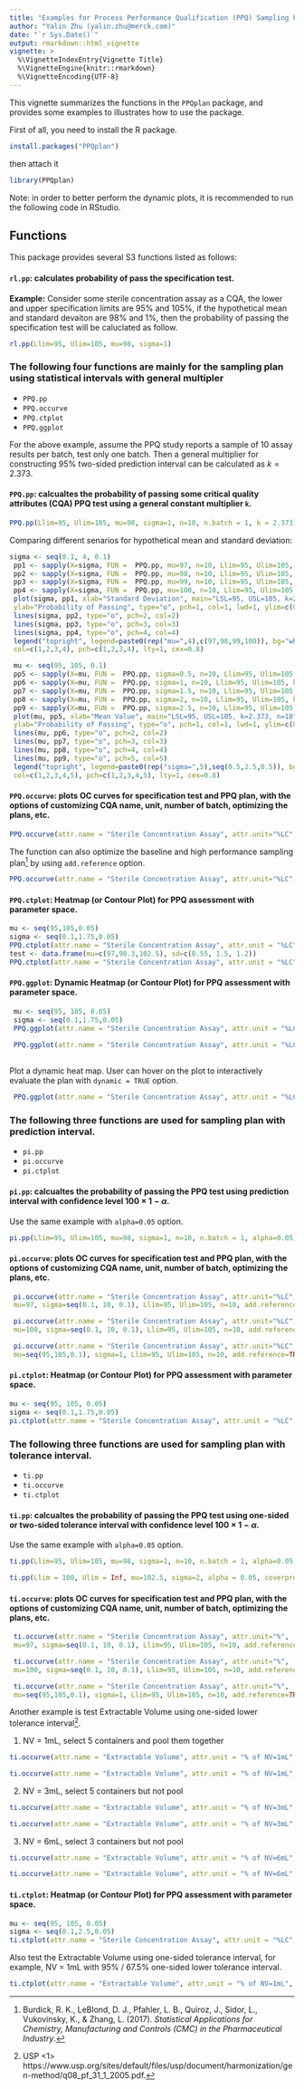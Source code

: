 ---
title: "Examples for Process Performance Qualification (PPQ) Sampling Plan R Package"
author: "Yalin Zhu (yalin.zhu@merck.com)"
date: "`r Sys.Date()`"
output: rmarkdown::html_vignette
vignette: >
  %\VignetteIndexEntry{Vignette Title}
  %\VignetteEngine{knitr::rmarkdown}
  %\VignetteEncoding{UTF-8}
---

This vignette summarizes the functions in the `PPQplan` package, and provides some examples to illustrates how to use the package.  

First of all, you need to install the R package.
```{r warning=FALSE, eval=FALSE}
install.packages("PPQplan")
```
then attach it
```{r}
library(PPQplan)
```

Note: in order to better perform the dynamic plots, it is recommended to run the following code in RStudio. 


## Functions

This package provides several S3 functions listed as follows:

#### `rl.pp`: calculates probability of pass the specification test.

**Example:** Consider some sterile concentration assay as a CQA, the lower and upper specification limits are 95% and 105%, if the hypothetical mean and standard devaiton are 98% and 1%, then the probability of passing the specification test will be caluclated as follow. 

```{r}
rl.pp(Llim=95, Ulim=105, mu=98, sigma=1)
```

### The following four functions are mainly for the sampling plan using statistical intervals with general multipler

  - `PPQ.pp`
  - `PPQ.occurve`
  - `PPQ.ctplot`
  - `PPQ.ggplot`

For the above example, assume the PPQ study reports a sample of 10 assay results per batch, test only one batch. Then a general multiplier for constructing 95% two-sided prediction interval can be calculated as $k=2.373$. 

#### `PPQ.pp`: calcualtes the probability of passing some critical quality attributes (CQA) PPQ test using a general constant multiplier `k`. 
  


```{r}
PPQ.pp(Llim=95, Ulim=105, mu=98, sigma=1, n=10, n.batch = 1, k = 2.373)
```

Comparing different senarios for hypothetical mean and standard deviation: 

```{r fig.height = 6, fig.width = 8, fig.align = "center"}
sigma <- seq(0.1, 4, 0.1)
 pp1 <- sapply(X=sigma, FUN =  PPQ.pp, mu=97, n=10, Llim=95, Ulim=105, k=2.373)
 pp2 <- sapply(X=sigma, FUN =  PPQ.pp, mu=98, n=10, Llim=95, Ulim=105, k=2.373)
 pp3 <- sapply(X=sigma, FUN =  PPQ.pp, mu=99, n=10, Llim=95, Ulim=105, k=2.373)
 pp4 <- sapply(X=sigma, FUN =  PPQ.pp, mu=100, n=10, Llim=95, Ulim=105, k=2.373)
 plot(sigma, pp1, xlab="Standard Deviation", main="LSL=95, USL=105, k=2.373, n=10",
 ylab="Probability of Passing", type="o", pch=1, col=1, lwd=1, ylim=c(0,1))
 lines(sigma, pp2, type="o", pch=2, col=2)
 lines(sigma, pp3, type="o", pch=3, col=3)
 lines(sigma, pp4, type="o", pch=4, col=4)
 legend("topright", legend=paste0(rep("mu=",4),c(97,98,99,100)), bg="white",
 col=c(1,2,3,4), pch=c(1,2,3,4), lty=1, cex=0.8)

 mu <- seq(95, 105, 0.1)
 pp5 <- sapply(X=mu, FUN =  PPQ.pp, sigma=0.5, n=10, Llim=95, Ulim=105, k=2.373)
 pp6 <- sapply(X=mu, FUN =  PPQ.pp, sigma=1, n=10, Llim=95, Ulim=105, k=2.373)
 pp7 <- sapply(X=mu, FUN =  PPQ.pp, sigma=1.5, n=10, Llim=95, Ulim=105, k=2.373)
 pp8 <- sapply(X=mu, FUN =  PPQ.pp, sigma=2, n=10, Llim=95, Ulim=105, k=2.373)
 pp9 <- sapply(X=mu, FUN =  PPQ.pp, sigma=2.5, n=10, Llim=95, Ulim=105, k=2.373)
 plot(mu, pp5, xlab="Mean Value", main="LSL=95, USL=105, k=2.373, n=10",
 ylab="Probability of Passing", type="o", pch=1, col=1, lwd=1, ylim=c(0,1))
 lines(mu, pp6, type="o", pch=2, col=2)
 lines(mu, pp7, type="o", pch=3, col=3)
 lines(mu, pp8, type="o", pch=4, col=4)
 lines(mu, pp9, type="o", pch=5, col=5)
 legend("topright", legend=paste0(rep("sigma=",5),seq(0.5,2.5,0.5)), bg="white",
 col=c(1,2,3,4,5), pch=c(1,2,3,4,5), lty=1, cex=0.8)

```

#### `PPQ.occurve`: plots OC curves for specification test and PPQ plan, with the options of customizing CQA name, unit, number of batch, optimizing the plans, etc.
  
```{r fig.height = 6, fig.width = 8, fig.align = "center"}
PPQ.occurve(attr.name = "Sterile Concentration Assay", attr.unit="%LC", Llim=95, Ulim=105, mu=98, sigma=seq(0.1, 10, 0.1), n=10, k=2.373)
```

The function can also optimize the baseline and high performance sampling plan^[Burdick, R. K., LeBlond, D. J., Pfahler, L. B., Quiroz, J., Sidor, L., Vukovinsky, K., & Zhang, L. (2017). *Statistical Applications for Chemistry, Manufacturing and Controls (CMC) in the Pharmaceutical Industry*.] by using `add.reference` option.  

```{r fig.height = 6, fig.width = 8, fig.align = "center"}
PPQ.occurve(attr.name = "Sterile Concentration Assay", attr.unit="%LC", Llim=95, Ulim=105, mu=98, sigma=seq(0.1, 10, 0.1), n=10, k=2.373, add.reference=TRUE)
```

#### `PPQ.ctplot`: Heatmap (or Contour Plot) for PPQ assessment with parameter space.
  
```{r fig.height = 6, fig.width = 8, fig.align = "center"}
mu <- seq(95,105,0.05)
sigma <- seq(0.1,1.75,0.05)
PPQ.ctplot(attr.name = "Sterile Concentration Assay", attr.unit = "%LC", Llim=95, Ulim=105, mu = mu, sigma = sigma, k=2.373)
test <- data.frame(mu=c(97,98.3,102.5), sd=c(0.55, 1.5, 1.2))
PPQ.ctplot(attr.name = "Sterile Concentration Assay", attr.unit = "%LC", Llim=95, Ulim=105, mu = mu, sigma = sigma, k=2.373, test.point=test)
```


#### `PPQ.ggplot`: Dynamic Heatmap (or Contour Plot) for PPQ assessment with parameter space.

```{r fig.height = 6, fig.width = 8, fig.align = "center", warning=FALSE}
 mu <- seq(95, 105, 0.05)
 sigma <- seq(0.1,1.75,0.05)
 PPQ.ggplot(attr.name = "Sterile Concentration Assay", attr.unit = "%LC", Llim=95, Ulim=105, mu = mu, sigma = sigma, k=2.373, dynamic = FALSE)
 
 PPQ.ggplot(attr.name = "Sterile Concentration Assay", attr.unit = "%LC", Llim=95, Ulim=105, mu = mu, sigma = sigma, k=2.373, test.point = test, dynamic = FALSE)
 
```

Plot a dynamic heat map. User can hover on the plot to interactively evaluate the plan with `dynamic = TRUE` option. 
 
```{r fig.height = 6, fig.width = 8, fig.align = "center", warning=FALSE}
 PPQ.ggplot(attr.name = "Sterile Concentration Assay", attr.unit = "%LC", Llim=95, Ulim=105, mu = mu, sigma = sigma, k=2.373, test.point = test, dynamic = TRUE)
```

### The following three functions are used for sampling plan with prediction interval.

  - `pi.pp`
  - `pi.occurve`
  - `pi.ctplot`
  
#### `pi.pp`: calcualtes the probability of passing the PPQ test using prediction interval with confidence level $100 \times 1-\alpha$.  

Use the same example with `alpha=0.05` option.
```{r}
pi.pp(Llim=95, Ulim=105, mu=98, sigma=1, n=10, n.batch = 1, alpha=0.05)

```


#### `pi.occurve`: plots OC curves for specification test and PPQ plan, with the options of customizing CQA name, unit, number of batch, optimizing the plans, etc.

```{r fig.height = 6, fig.width = 8, fig.align = "center", warning=FALSE}
 pi.occurve(attr.name = "Sterile Concentration Assay", attr.unit="%LC",
 mu=97, sigma=seq(0.1, 10, 0.1), Llim=95, Ulim=105, n=10, add.reference=TRUE)

 pi.occurve(attr.name = "Sterile Concentration Assay", attr.unit="%LC",
 mu=100, sigma=seq(0.1, 10, 0.1), Llim=95, Ulim=105, n=10, add.reference=TRUE)

 pi.occurve(attr.name = "Sterile Concentration Assay", attr.unit="%LC",
 mu=seq(95,105,0.1), sigma=1, Llim=95, Ulim=105, n=10, add.reference=TRUE)
```

#### `pi.ctplot`: Heatmap (or Contour Plot) for PPQ assessment with parameter space.

```{r fig.height = 6, fig.width = 8, fig.align = "center", warning=FALSE}
mu <- seq(95, 105, 0.05)
sigma <- seq(0.1,1.75,0.05)
pi.ctplot(attr.name = "Sterile Concentration Assay", attr.unit = "%LC", Llim=95, Ulim=105, mu = mu, sigma = sigma)
```

### The following three functions are used for sampling plan with tolerance interval.

  - `ti.pp`
  - `ti.occurve`
  - `ti.ctplot`
  
#### `ti.pp`: calcualtes the probability of passing the PPQ test using one-sided or two-sided tolerance interval with confidence level $100 \times 1-\alpha$.  

Use the same example with `alpha=0.05` option.
```{r}
ti.pp(Llim=95, Ulim=105, mu=98, sigma=1, n=10, n.batch = 1, alpha=0.05, side=2)

ti.pp(Llim = 100, Ulim = Inf, mu=102.5, sigma=2, alpha = 0.05, coverprob = 0.675, side=1)

```


#### `ti.occurve`: plots OC curves for specification test and PPQ plan, with the options of customizing CQA name, unit, number of batch, optimizing the plans, etc.

```{r fig.height = 6, fig.width = 8, fig.align = "center", warning=FALSE}
 ti.occurve(attr.name = "Sterile Concentration Assay", attr.unit="%",
 mu=97, sigma=seq(0.1, 10, 0.1), Llim=95, Ulim=105, n=10, add.reference=TRUE)

 ti.occurve(attr.name = "Sterile Concentration Assay", attr.unit="%",
 mu=100, sigma=seq(0.1, 10, 0.1), Llim=95, Ulim=105, n=10, add.reference=TRUE)

 ti.occurve(attr.name = "Sterile Concentration Assay", attr.unit="%",
 mu=seq(95,105,0.1), sigma=1, Llim=95, Ulim=105, n=10, add.reference=TRUE)
```

Another example is test Extractable Volume using one-sided lower tolerance interval^[USP <1> https://www.usp.org/sites/default/files/usp/document/harmonization/gen-method/q08_pf_31_1_2005.pdf.]. 

 1. NV = 1mL, select 5 containers and pool them together 
```{r fig.height = 6, fig.width = 8, fig.align = "center", warning=FALSE}  
ti.occurve(attr.name = "Extractable Volume", attr.unit = "% of NV=1mL", Llim = 100, Ulim = Inf, mu=102.5, sigma=seq(0.2, 6 ,0.05), n=40, alpha = 0.05, coverprob = 0.675, side=1, NV=1)

ti.occurve(attr.name = "Extractable Volume", attr.unit = "% of NV=1mL", Llim = 100, Ulim = Inf, mu=102.5, sigma=seq(0.2, 6 ,0.05), n=40, alpha = 0.05, coverprob = 0.78, side=1, NV=1)
```

 2. NV = 3mL, select 5 containers but not pool 
```{r fig.height = 6, fig.width = 8, fig.align = "center", warning=FALSE}  
ti.occurve(attr.name = "Extractable Volume", attr.unit = "% of NV=3mL", Llim = 100, Ulim = Inf, mu=102.5, sigma=seq(0.2, 6 ,0.05), n=40, alpha = 0.05, coverprob = 0.97, side=1, NV=3)

ti.occurve(attr.name = "Extractable Volume", attr.unit = "% of NV=3mL", Llim = 100, Ulim = Inf, mu=102.5, sigma=seq(0.2, 6 ,0.05), n=40, alpha = 0.05, coverprob = 0.992, side=1, NV=3)
```

 3. NV = 6mL, select 3 containers but not pool 
```{r fig.height = 6, fig.width = 8, fig.align = "center", warning=FALSE}  
ti.occurve(attr.name = "Extractable Volume", attr.unit = "% of NV=6mL", Llim = 100, Ulim = Inf, mu=102.5, sigma=seq(0.2, 6 ,0.05), n=40, alpha = 0.05, coverprob = 0.95, side=1, NV=6)

ti.occurve(attr.name = "Extractable Volume", attr.unit = "% of NV=6mL", Llim = 100, Ulim = Inf, mu=102.5, sigma=seq(0.2, 6 ,0.05), n=40, alpha = 0.05, coverprob = 0.987, side=1, NV=6)
```


#### `ti.ctplot`: Heatmap (or Contour Plot) for PPQ assessment with parameter space.

```{r fig.height = 6, fig.width = 8, fig.align = "center", warning=FALSE}
mu <- seq(95, 105, 0.05)
sigma <- seq(0.1,2.5,0.05)
ti.ctplot(attr.name = "Sterile Concentration Assay", attr.unit = "%LC", Llim=95, Ulim=105, mu = mu, sigma = sigma)
```

Also test the Extractable Volume using one-sided tolerance interval, for example, NV = 1mL with 95% / 67.5% one-sided lower tolerance interval.
```{r fig.height = 6, fig.width = 8, fig.align = "center", warning=FALSE}
ti.ctplot(attr.name = "Extractable Volume", attr.unit = "% of NV=1mL", Llim = 100, Ulim = Inf, mu=seq(100, 110, 0.5), sigma=seq(0.2, 15 ,0.5), n=40, alpha = 0.05, coverprob = 0.675, side=1)
```





